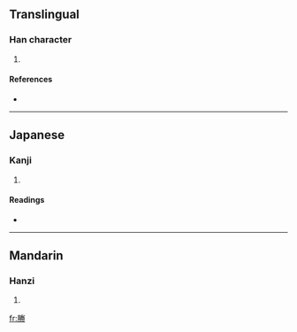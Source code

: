 ==Translingual==

===Han character===
{{Han char|rn=130|rad=肉|as=09|sn=13|four=|canj=月火手月 (BFQB)}}

# {{defn|Han|sort=肉09}}

====References====
* {{Han ref|kx=0335.151|dkj=09025|hdz=32099.010|uh=5E50|ud=24144}}

----

==Japanese==

===Kanji===
{{ja-kanji|grade=|rs=肉09}}

# {{defn|Japanese}}

====Readings====
* {{ja-readings|on=[[とう]] (tō), [[どう]] (dō)|kun=[[においぶくろ]] (nioibukuro), [[ふくろ]] (fukuro)}}

----

==Mandarin==

===Hanzi===
{{cmn-hanzi|pin=[[jǐng]] ([[jing3]]), [[téng]] ([[teng2]])|wg=ching<sup>3</sup>, t'eng<sup>2</sup>}}

# {{defn|Mandarin}}

[[fr:幐]]